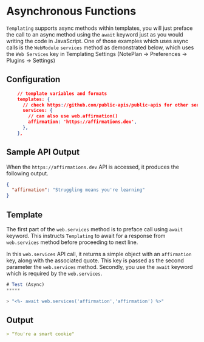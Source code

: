 
# Asynchronous Functions
`Templating` supports async methods within templates, you will just preface the call to an async method using the `await` keyword just as you would writing the code in JavaScript.  One of those examples which uses async calls is the `WebModule` `services` method as demonstrated below, which uses the `Web Services` key in Templating Settings (NotePlan -> Preferences -> Plugins -> Settings)

## Configuration

```json
    // template variables and formats
    templates: {
      // check https://github.com/public-apis/public-apis for other services
      services: {
        // can also use web.affirmation()
        affirmation: 'https://affirmations.dev',
      },
    },
```

## Sample API Output
When the `https://affirmations.dev` API is accessed, it produces the following output.

```json
{
  "affirmation": "Struggling means you're learning"
}
```

## Template
The first part of the `web.services` method is to preface call using `await` keyword.  This instructs `Templating` to await for a response from `web.services` method before proceeding to next line.

In this `web.services` API call, it returns a simple object with an `affirmation` key, along with the associated quote. This key is passed as the second parameter the `web.services` method.  Secondly, you use the `await` keyword which is required by the `web.services`.

```javascript
# Test (Async)
*****

> "<%- await web.services('affirmation','affirmation') %>"
```

## Output

```markdown
> "You're a smart cookie"
```
